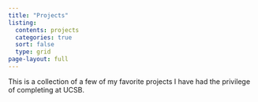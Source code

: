 ```yaml
---
title: "Projects"
listing:
  contents: projects
  categories: true
  sort: false
  type: grid
page-layout: full
---
```


This is a collection of a few of my favorite projects I have had the privilege of completing at UCSB. 